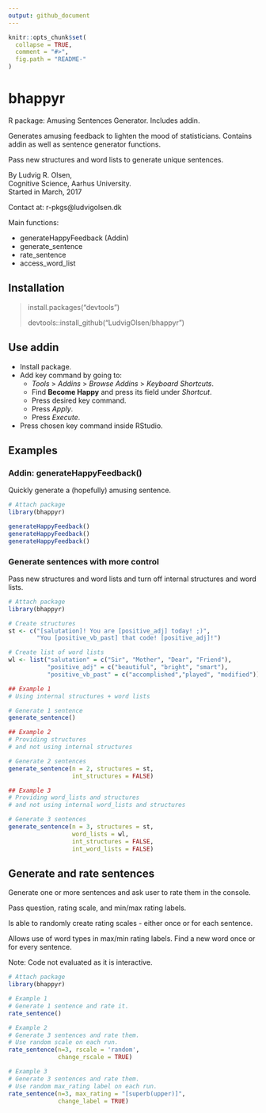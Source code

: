 ```yaml
---
output: github_document
---
```


<!-- README.md is generated from README.Rmd. Please edit that file -->

```r
knitr::opts_chunk$set(
  collapse = TRUE,
  comment = "#>",
  fig.path = "README-"
)
```

# bhappyr

R package: Amusing Sentences Generator. Includes addin.

Generates amusing feedback to lighten the mood of statisticians. Contains addin as well as sentence generator functions.

Pass new structures and word lists to generate unique sentences.  


By Ludvig R. Olsen,  
Cognitive Science, Aarhus University.  
Started in March, 2017 

Contact at:
r-pkgs@ludvigolsen.dk

Main functions:   

* generateHappyFeedback (Addin)
* generate_sentence
* rate_sentence
* access_word_list

## Installation  

>
> install.packages("devtools")   
>
> devtools::install_github("LudvigOlsen/bhappyr")  
>

## Use addin

* Install package.
* Add key command by going to:   
    - *Tools* > *Addins* > *Browse Addins* > *Keyboard Shortcuts*.  
    - Find **Become Happy** and press its field under *Shortcut*. 
    - Press desired key command.
    - Press *Apply*.
    - Press *Execute*.
* Press chosen key command inside RStudio.

## Examples

### Addin: generateHappyFeedback()

Quickly generate a (hopefully) amusing sentence.

```r
# Attach package
library(bhappyr)

generateHappyFeedback()
generateHappyFeedback()
generateHappyFeedback()
```

### Generate sentences with more control

Pass new structures and word lists and turn off internal structures and word lists.

```r
# Attach package
library(bhappyr)

# Create structures
st <- c("[salutation]! You are [positive_adj] today! ;)",
        "You [positive_vb_past] that code! [positive_adj]!")

# Create list of word lists
wl <- list("salutation" = c("Sir", "Mother", "Dear", "Friend"),
           "positive_adj" = c("beautiful", "bright", "smart"),
           "positive_vb_past" = c("accomplished","played", "modified"))

## Example 1
# Using internal structures + word lists

# Generate 1 sentence
generate_sentence()

## Example 2
# Providing structures
# and not using internal structures

# Generate 2 sentences
generate_sentence(n = 2, structures = st,
                  int_structures = FALSE)

## Example 3
# Providing word_lists and structures
# and not using internal word_lists and structures

# Generate 3 sentences
generate_sentence(n = 3, structures = st,
                  word_lists = wl,
                  int_structures = FALSE,
                  int_word_lists = FALSE)

```

## Generate and rate sentences 
Generate one or more sentences and ask user to rate them in the console.  

Pass question, rating scale, and min/max rating labels.  

Is able to randomly create rating scales - either once or for each sentence.

Allows use of word types in max/min rating labels. Find a new word once or for every sentence.

Note: Code not evaluated as it is interactive.

```r
# Attach package
library(bhappyr)

# Example 1
# Generate 1 sentence and rate it.
rate_sentence()

# Example 2
# Generate 3 sentences and rate them.
# Use random scale on each run.
rate_sentence(n=3, rscale = 'random',
              change_rscale = TRUE)

# Example 3
# Generate 3 sentences and rate them.
# Use random max_rating label on each run.
rate_sentence(n=3, max_rating = "[superb(upper)]",
              change_label = TRUE)

```


